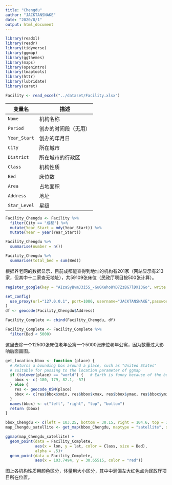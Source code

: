 ```yaml
---
title: "Chengdu"
author: "JACKTANSNAKE"
date: "2020/8/1"
output: html_document
---
```


```r
library(readxl)
library(readr)
library(tidyverse)
library(ggmap)
library(ggthemes)
library(maps) 
library(openintro)
library(tmaptools)
library(httr)
library(lubridate)
library(caret)
```

```r
Facility <- read_excel("../dataset/Facility.xlsx")
```

变量名        | 描述
------------- | --------------------
`Name`        | 机构名称
`Period`      | 创办的时间段（无用）
`Year_Start`  | 创办的年月日
`City`        | 所在城市
`District`    | 所在城市的行政区
`Class`       | 机构性质
`Bed`         | 床位数
`Area`        | 占地面积
`Address`     | 地址
`Star_Level`  | 星级

```r
Facility_Chengdu <- Facility %>%
  filter(City == "成都") %>%
  mutate(Year_Start = mdy(Year_Start)) %>%
  mutate(Year = year(Year_Start))

Facility_Chengdu %>%
  summarise(number = n())

Facility_Chengdu %>%
  summarise(total_bed = sum(Bed))
```
根据养老网的数据显示，目前成都能查得到地址的机构有201家（网站显示有213家，但其中十二家查无地址），共59109张床位（民政厅项目按500张计算）。

```r
register_google(key = "AIzaSyBvmJ3i5S_-GuGKeho8YD7ZzBG7lDXI3Go", write = TRUE)
```

```r
set_config(
  use_proxy(url="127.0.0.1", port=1080, username="JACKTANSNAKE",password="12q12q12q")
)
df <- geocode(Facility_Chengdu$Address)
```

```r
Facility_Complete <- cbind(Facility_Chengdu, df)
```

```r
Facility_Complete <- Facility_Complete %>%
  filter(Bed < 5000)
```

这里去除一个12500张床位老年公寓一个5000张床位老年公寓，因为数量过大影响后面画图。

```r
get_location_bbox <- function (place) {
  # Returns a bounding box around a place, such as "United States"
  # suitable for passing to the location parameter of ggmap
  if (tolower(place) == "world") {   # Earth is funny because of the bounds so handle it separately
    bbox <- c(-180, 179, 82.1, -57)
  } else {
    res <- geocode_OSM(place)
    bbox <- c(res$bbox$xmin, res$bbox$xmax, res$bbox$ymax, res$bbox$ymin)
  }
  names(bbox) <- c("left", "right", "top", "bottom")
  return (bbox)
}
```

```r
bbox_Chengdu <- c(left = 103.25, bottom = 30.15, right = 104.6, top = 31.15)
map_Chengdu_satellite <- get_map(bbox_Chengdu, maptype = "satellite", source = "osm")
```

```r
ggmap(map_Chengdu_satellite) + 
  geom_point(data = Facility_Complete,
             aes(x = lon, y = lat, color = Class, size = Bed),
             alpha = .5)+
  geom_point(data = Facility_Complete,
             aes(x = 103.7494, y = 30.65515, color = "red"))
```

图上各机构性质用颜色区分，体量用大小区分，其中中涧偏左大红色点为民政厅项目所在位置。